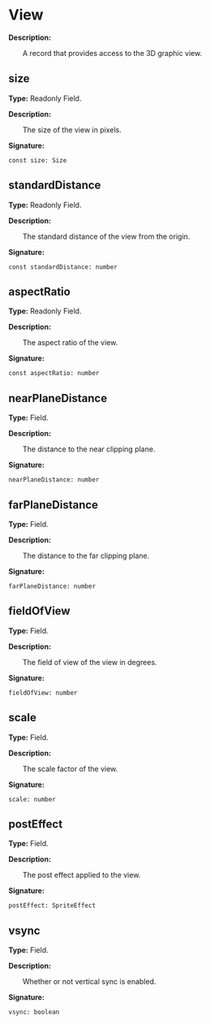 
# View

**Description:**

&emsp;&emsp;A record that provides access to the 3D graphic view.

## size

**Type:** Readonly Field.

**Description:**

&emsp;&emsp;The size of the view in pixels.

**Signature:**
```tl
const size: Size
```

## standardDistance

**Type:** Readonly Field.

**Description:**

&emsp;&emsp;The standard distance of the view from the origin.

**Signature:**
```tl
const standardDistance: number
```

## aspectRatio

**Type:** Readonly Field.

**Description:**

&emsp;&emsp;The aspect ratio of the view.

**Signature:**
```tl
const aspectRatio: number
```

## nearPlaneDistance

**Type:** Field.

**Description:**

&emsp;&emsp;The distance to the near clipping plane.

**Signature:**
```tl
nearPlaneDistance: number
```

## farPlaneDistance

**Type:** Field.

**Description:**

&emsp;&emsp;The distance to the far clipping plane.

**Signature:**
```tl
farPlaneDistance: number
```

## fieldOfView

**Type:** Field.

**Description:**

&emsp;&emsp;The field of view of the view in degrees.

**Signature:**
```tl
fieldOfView: number
```

## scale

**Type:** Field.

**Description:**

&emsp;&emsp;The scale factor of the view.

**Signature:**
```tl
scale: number
```

## postEffect

**Type:** Field.

**Description:**

&emsp;&emsp;The post effect applied to the view.

**Signature:**
```tl
postEffect: SpriteEffect
```

## vsync

**Type:** Field.

**Description:**

&emsp;&emsp;Whether or not vertical sync is enabled.

**Signature:**
```tl
vsync: boolean
```